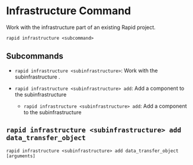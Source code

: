 # Infrastructure Command

Work with the infrastructure part of an existing Rapid project.

```
rapid infrastructure <subcommand>
```

## Subcommands

- `rapid infrastructure <subinfrastructure>`: Work with the subinfrastructure <subinfrastructure>.

- `rapid infrastructure <subinfrastructure> add`: Add a component to the subinfrastructure 

    - `rapid infrastructure <subinfrastructure> add`: Add a component to the subinfrastructure 

## `rapid infrastructure <subinfrastructure> add data_transfer_object`

```
rapid infrastructure <subinfrastructure> add data_transfer_object [arguments]
```
